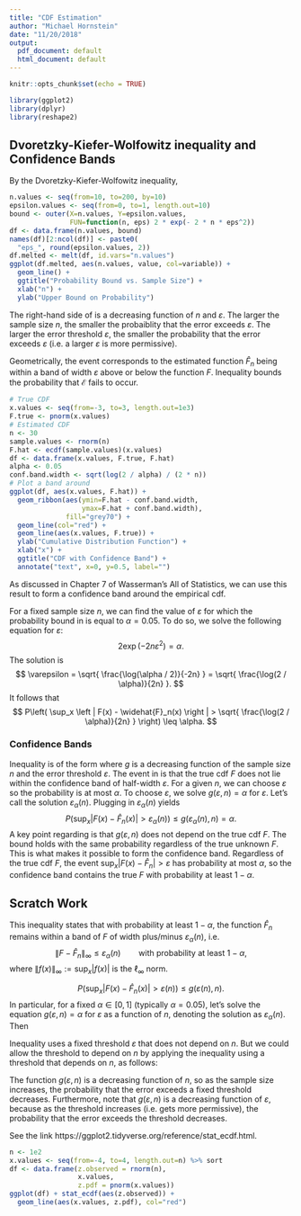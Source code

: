 ```yaml
---
title: "CDF Estimation"
author: "Michael Hornstein"
date: "11/20/2018"
output:
  pdf_document: default
  html_document: default
---
```


```r
knitr::opts_chunk$set(echo = TRUE)

library(ggplot2)
library(dplyr)
library(reshape2)
```

 

## Dvoretzky-Kiefer-Wolfowitz inequality and Confidence Bands

By the Dvoretzky-Kiefer-Wolfowitz inequality, 
\begin{equation} \label{DKW}
P\left( \sup_x \left | F(x) - \widehat{F}_n(x) \right | > \varepsilon \right) \leq 2 \exp( - 2n \varepsilon^2).
\end{equation}

```r
n.values <- seq(from=10, to=200, by=10)
epsilon.values <- seq(from=0, to=1, length.out=10)
bound <- outer(X=n.values, Y=epsilon.values, 
               FUN=function(n, eps) 2 * exp(- 2 * n * eps^2))
df <- data.frame(n.values, bound)
names(df)[2:ncol(df)] <- paste0(
  "eps_", round(epsilon.values, 2))
df.melted <- melt(df, id.vars="n.values")
ggplot(df.melted, aes(n.values, value, col=variable)) +
  geom_line() + 
  ggtitle("Probability Bound vs. Sample Size") + 
  xlab("n") + 
  ylab("Upper Bound on Probability")
```

The right-hand side of \eqref{DKW} is a decreasing function of $n$ and $\varepsilon$.  The larger the sample size $n$, the smaller the probaiblity that the error exceeds $\varepsilon$.  The larger the error threshold $\varepsilon$, the smaller the probability that the error exceeds $\varepsilon$ (i.e. a larger $\varepsilon$ is more permissive).  

Geometrically, the event 
\begin{equation} \label{supError}
\mathcal{E} := \left\{ \sup_x \left| F(x) - \widehat{F}_n(x) \right| \leq \varepsilon \right\}
\end{equation}
corresponds to the estimated function $\widehat{F}_n$ being within a band of width $\varepsilon$ above or below the function $F$.  Inequality \eqref{DKW} bounds the probability that $\mathcal{E}$ fails to occur.

```r
# True CDF 
x.values <- seq(from=-3, to=3, length.out=1e3)
F.true <- pnorm(x.values)
# Estimated CDF 
n <- 30
sample.values <- rnorm(n)
F.hat <- ecdf(sample.values)(x.values)
df <- data.frame(x.values, F.true, F.hat)
alpha <- 0.05 
conf.band.width <- sqrt(log(2 / alpha) / (2 * n))
# Plot a band around 
ggplot(df, aes(x.values, F.hat)) + 
  geom_ribbon(aes(ymin=F.hat - conf.band.width, 
                  ymax=F.hat + conf.band.width), 
              fill="grey70") + 
  geom_line(col="red") + 
  geom_line(aes(x.values, F.true)) + 
  ylab("Cumulative Distribution Function") + 
  xlab("x") + 
  ggtitle("CDF with Confidence Band") + 
  annotate("text", x=0, y=0.5, label="")
```


As discussed in Chapter 7 of Wasserman's All of Statistics, we can use this result to form a confidence band around the empirical cdf.

For a fixed sample size $n$, we can find the value of $\varepsilon$ for which the probability bound in \eqref{DKW} is equal to $\alpha = 0.05$.  To do so, we solve the following equation for $\varepsilon$: 
$$
2\exp( - 2n \varepsilon^2) = \alpha.
$$
The solution is 
$$
\varepsilon = \sqrt{ \frac{\log(\alpha / 2)}{-2n} } = \sqrt{ \frac{\log(2 / \alpha)}{2n} }.
$$
It follows that 
$$
P\left( \sup_x \left | F(x) - \widehat{F}_n(x) \right | > \sqrt{ \frac{\log(2 / \alpha)}{2n} } \right) \leq \alpha.
$$

### Confidence Bands 

Inequality \eqref{DKW} is of the form 
\begin{equation} \label{confBandBound}
  P\left( \sup_x \left| F(x) - \widehat{F}_n(x) \right| > \varepsilon \right) \leq g(\varepsilon, n),
\end{equation}
where $g$ is a decreasing function of the sample size $n$ and the error threshold $\varepsilon$.  The event in \eqref{confBandBound} is that the true cdf $F$ does not lie within the confidence band of half-width $\varepsilon$.  For a given $n$, we can choose $\varepsilon$ so the probability is at most $\alpha$.  To choose $\varepsilon$, we solve $g(\varepsilon, n) = \alpha$ for $\varepsilon$.  Let's call the solution $\varepsilon_\alpha(n)$.  Plugging in $\varepsilon_\alpha(n)$ yields
$$
P\left( \sup_x \left| F(x) - \widehat{F}_n(x) \right| > \varepsilon_\alpha(n) \right) \leq g( \varepsilon_\alpha(n), n) = \alpha.
$$
A key point regarding \eqref{confBandBound} is that $g(\varepsilon, n)$ does not depend on the true cdf $F$.  The bound holds with the same probability regardless of the true unknown $F$.  This is what makes it possible to form the confidence band.  Regardless of the true cdf $F$, the event $\sup_x \left| F(x) - \widehat{F}_n \right| > \varepsilon$ has probability at most $\alpha$, so the confidence band contains the true $F$ with probability at least $1 - \alpha$.  


## Scratch Work 

This inequality states that with probability at least $1 - \alpha$, the function $\widehat{F}_n$ remains within a band of $F$ of width plus/minus $\varepsilon_\alpha(n)$, i.e. 
$$ 
  \lVert F - \widehat{F}_n \rVert_\infty \leq \varepsilon_\alpha(n) \qquad \text{with probability at least $1 - \alpha$},
$$ 
where $\lVert f(x) \rVert_\infty := \sup_x |f(x)|$ is the $\ell_\infty$ norm.  

$$
P\left( \sup_x \left| F(x) - \widehat{F}_n(x) \right| > \varepsilon(n) \right) \leq g( \varepsilon(n), n).
$$
In particular, for a fixed $\alpha \in [0, 1]$ (typically $\alpha = 0.05$), let's solve the equation $g(\varepsilon, n) = \alpha$ for $\varepsilon$ as a function of $n$, denoting the solution as $\varepsilon_\alpha(n)$.  Then 

Inequality \eqref{confBandBound} uses a fixed threshold $\varepsilon$ that does not depend on $n$.  But we could allow the threshold to depend on $n$ by applying the inequality using a threshold that depends on $n$, as follows: 

The function $g(\varepsilon, n)$ is a decreasing function of $n$, so as the sample size increases, the probability that the error exceeds a fixed threshold decreases.  Furthermore, note that $g(\varepsilon, n)$ is a decreasing function of $\varepsilon$, because as the threshold increases (i.e. gets more permissive), the probability that the error exceeds the threshold decreases.

See the link https://ggplot2.tidyverse.org/reference/stat_ecdf.html.

```r
n <- 1e2
x.values <- seq(from=-4, to=4, length.out=n) %>% sort
df <- data.frame(z.observed = rnorm(n), 
                 x.values, 
                 z.pdf = pnorm(x.values))
ggplot(df) + stat_ecdf(aes(z.observed)) + 
  geom_line(aes(x.values, z.pdf), col="red")
```




